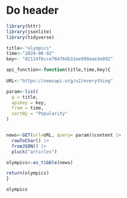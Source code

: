 # Do header

```r
library(httr)
library(jsonlite)
library(tidyverse)

title<-"olympics"
time<-"2024-06-02"
key<- "82114f6cce76476db31ee999aae3e892"

api_function<-function(title,time,key){
  
URL<-"https://newsapi.org/v2/everything"

param<-list(
  q = title,
  apiKey = key,
  from = time,
  sortBy = "Popularity"
)


news<-GET(url=URL, query= param)$content |>
  rawToChar() |>
  fromJSON() |>
  pluck("articles")

olympics<-as_tibble(news)

return(olympics)
}

olympics

```

